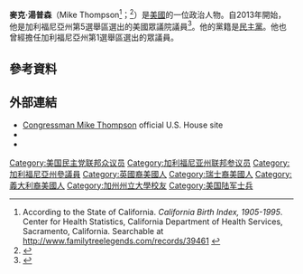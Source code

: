 '''麥克·湯普森'''（Mike Thompson<ref>According to the State of California. ''California Birth Index, 1905-1995''. Center for Health Statistics, California Department of Health Services, Sacramento, California. Searchable at http://www.familytreelegends.com/records/39461 {{Wayback|url=http://www.familytreelegends.com/records/39461 |date=20140906084832 }}</ref>；{{bd|1951年|1月24日}}<ref name=votesmart>{{cite web|url=http://www.votesmart.org/bio.php?can_id=BS021476|title=Representative Michael C. 'Mike' Thompson (CA)|accessdate=2008-12-15|publisher=[[Project_Vote_Smart|Project Vote Smart]]|archive-date=2008-12-09|archive-url=https://web.archive.org/web/20081209003850/http://www.votesmart.org/bio.php?can_id=BS021476|dead-url=no}}</ref>）是[[美國|美國]]的一位政治人物。自2013年開始，他是加利福尼亞州第5選舉區選出的美國眾議院議員<ref>{{cite news|url=http://www.washingtonpost.com/politics/sweeping-new-gun-laws-proposed-by-influential-liberal-think-tank/2013/01/12/65192d26-5c2a-11e2-9fa9-5fbdc9530eb9_print.html|work=The Washington Post|title=Sweeping new gun laws proposed by influential liberal think tank|date=January 12, 2013|accessdate=November 29, 2015|archive-date=2015-10-04|archive-url=https://web.archive.org/web/20151004220705/http://www.washingtonpost.com/politics/sweeping-new-gun-laws-proposed-by-influential-liberal-think-tank/2013/01/12/65192d26-5c2a-11e2-9fa9-5fbdc9530eb9_print.html|dead-url=no}}</ref>。他的黨籍是[[民主黨_(美國)|民主黨]]。他也曾經擔任加利福尼亞州第1選舉區選出的眾議員。

== 參考資料 ==
{{reflist}}

== 外部連結 ==
*[http://mikethompson.house.gov/ Congressman Mike Thompson]{{Wayback|url=http://mikethompson.house.gov/ |date=20151226232646 }} official U.S. House site
*{{Dmoz|Regional/North_America/United_States/California/Government/Federal/US_House_of_Representatives/Mike_Thompson_%5BD-05%5D|Mike Thompson}}
*{{CongLinks | congbio = t000460 | ballot = Mike_Thompson_(California) | nndb = 756/000040636 | votesmart = 3564 | govtrack = 400403 | opencong = 400403 | rollcall = 28 | politifact = | fec = H8CA01109 | opensecrets = N00007419 | assets = michael-thompson | legistorm = 505/Rep_Mike_Thompson.html | followthemoney = | ontheissues = CA/Mike_Thompson.htm | congress = mike-thompson/1593 | worldcat = lccn-n94-76238 | cspan = 57872 | imdb = | bloomberg = | nyt = | washpo = gIQAxsgIAP }}
{{Current members of the U.S. House of Representatives}}

{{authority control}}

{{DEFAULTSORT:Thompson, Mike}}
[[Category:美国民主党联邦众议员|Category:美国民主党联邦众议员]]
[[Category:加利福尼亚州联邦参议员|Category:加利福尼亚州联邦参议员]]
[[Category:加利福尼亞州參議員|Category:加利福尼亞州參議員]]
[[Category:英國裔美國人|Category:英國裔美國人]]
[[Category:瑞士裔美國人|Category:瑞士裔美國人]]
[[Category:義大利裔美國人|Category:義大利裔美國人]]
[[Category:加州州立大學校友|Category:加州州立大學校友]]
[[Category:美国陆军士兵|Category:美国陆军士兵]]